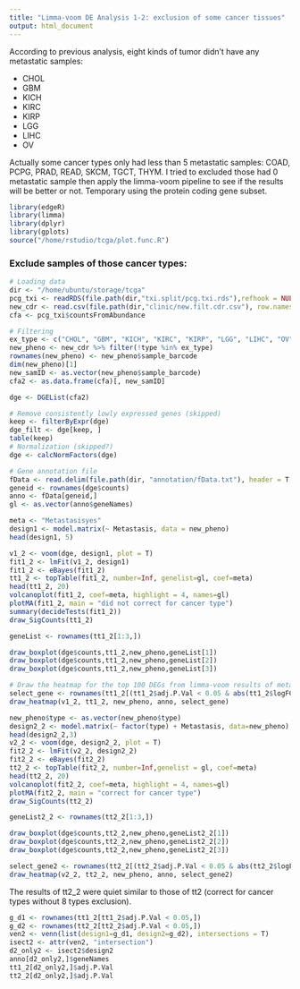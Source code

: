 ```yaml
---
title: "Limma-voom DE Analysis 1-2: exclusion of some cancer tissues"
output: html_document
---
```


According to previous analysis, eight kinds of tumor didn't have any metastatic samples: 

- CHOL 
- GBM
- KICH
- KIRC
- KIRP
- LGG
- LIHC
- OV

Actually some cancer types only had less than 5 metastatic samples: COAD, PCPG, PRAD, READ, SKCM, TGCT, THYM. I tried to excluded those had 0 metastatic sample then apply the limma-voom pipeline to see if the results will be better or not. Temporary using the protein coding gene subset.

```R
library(edgeR)
library(limma)
library(dplyr)
library(gplots)
source("/home/rstudio/tcga/plot.func.R")
```

### Exclude samples of those cancer types:

```R
# Loading data
dir <- "/home/ubuntu/storage/tcga"
pcg_txi <- readRDS(file.path(dir,"txi.split/pcg.txi.rds"),refhook = NULL)
new_cdr <- read.csv(file.path(dir,"clinic/new.filt.cdr.csv"), row.names = 1)
cfa <- pcg_txi$countsFromAbundance

# Filtering
ex_type <- c("CHOL", "GBM", "KICH", "KIRC", "KIRP", "LGG", "LIHC", "OV")
new_pheno <- new_cdr %>% filter(!type %in% ex_type)
rownames(new_pheno) <- new_pheno$sample_barcode
dim(new_pheno)[1]
new_samID <- as.vector(new_pheno$sample_barcode)
cfa2 <- as.data.frame(cfa)[, new_samID]
```


```R
dge <- DGEList(cfa2)

# Remove consistently lowly expressed genes (skipped)
keep <- filterByExpr(dge)
dge_filt <- dge[keep, ]
table(keep)
# Normalization (skipped?)
dge <- calcNormFactors(dge)

# Gene annotation file
fData <- read.delim(file.path(dir, "annotation/fData.txt"), header = T, row.names = 1)
geneid <- rownames(dge$counts)
anno <- fData[geneid,]
gl <- as.vector(anno$geneNames)

meta <- "Metastasisyes"
design1 <- model.matrix(~ Metastasis, data = new_pheno)
head(design1, 5)

v1_2 <- voom(dge, design1, plot = T) 
fit1_2 <- lmFit(v1_2, design1)
fit1_2 <- eBayes(fit1_2)
tt1_2 <- topTable(fit1_2, number=Inf, genelist=gl, coef=meta)
head(tt1_2, 20)
volcanoplot(fit1_2, coef=meta, highlight = 4, names=gl)
plotMA(fit1_2, main = "did not correct for cancer type")
summary(decideTests(fit1_2)) 
draw_SigCounts(tt1_2)

```

```R
geneList <- rownames(tt1_2[1:3,])

draw_boxplot(dge$counts,tt1_2,new_pheno,geneList[1])
draw_boxplot(dge$counts,tt1_2,new_pheno,geneList[2])
draw_boxplot(dge$counts,tt1_2,new_pheno,geneList[3])
```

```R
# Draw the heatmap for the top 100 DEGs from limma-voom results of metastasis v.s. non-metastasis comparison only
select_gene <- rownames(tt1_2[(tt1_2$adj.P.Val < 0.05 & abs(tt1_2$logFC) > log2(2)),])
draw_heatmap(v1_2, tt1_2, new_pheno, anno, select_gene)
```


```R
new_pheno$type <- as.vector(new_pheno$type)
design2_2 <- model.matrix(~ factor(type) + Metastasis, data=new_pheno)
head(design2_2,3)
v2_2 <- voom(dge, design2_2, plot = T)
fit2_2 <- lmFit(v2_2, design2_2)
fit2_2 <- eBayes(fit2_2)
tt2_2 <- topTable(fit2_2, number=Inf,genelist = gl, coef=meta)
head(tt2_2, 20)
volcanoplot(fit2_2, coef=meta, highlight = 4, names=gl)
plotMA(fit2_2, main = "correct for cancer type")
draw_SigCounts(tt2_2)

geneList2_2 <- rownames(tt2_2[1:3,])

```


```R
draw_boxplot(dge$counts,tt2_2,new_pheno,geneList2_2[1])
draw_boxplot(dge$counts,tt2_2,new_pheno,geneList2_2[2])
draw_boxplot(dge$counts,tt2_2,new_pheno,geneList2_2[3])

select_gene2 <- rownames(tt2_2[(tt2_2$adj.P.Val < 0.05 & abs(tt2_2$logFC) > log2(1.2)),])
draw_heatmap(v2_2, tt2_2, new_pheno, anno, select_gene2)
```


The results of tt2_2 were quiet similar to those of tt2 (correct for cancer types without 8 types exclusion).

```R
g_d1 <- rownames(tt1_2[tt1_2$adj.P.Val < 0.05,])
g_d2 <- rownames(tt2_2[tt2_2$adj.P.Val < 0.05,])
ven2 <- venn(list(design1=g_d1, design2=g_d2), intersections = T)
isect2 <- attr(ven2, "intersection")
d2_only2 <- isect2$design2
anno[d2_only2,]$geneNames
tt1_2[d2_only2,]$adj.P.Val
tt2_2[d2_only2,]$adj.P.Val
```




